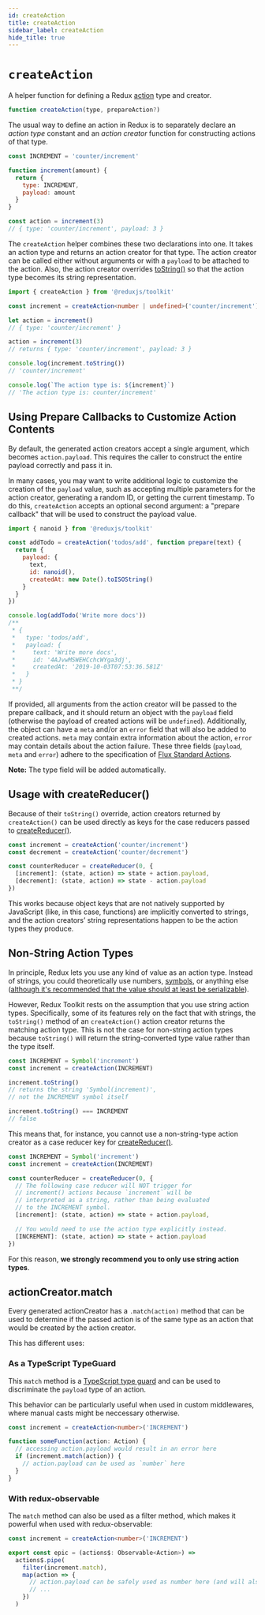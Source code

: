 ```yaml
---
id: createAction
title: createAction
sidebar_label: createAction
hide_title: true
---
```


# `createAction`

A helper function for defining a Redux [action](https://redux.js.org/basics/actions) type and creator.

```js
function createAction(type, prepareAction?)
```

The usual way to define an action in Redux is to separately declare an _action type_ constant and an _action creator_ function for constructing actions of that type.

```js
const INCREMENT = 'counter/increment'

function increment(amount) {
  return {
    type: INCREMENT,
    payload: amount
  }
}

const action = increment(3)
// { type: 'counter/increment', payload: 3 }
```

The `createAction` helper combines these two declarations into one. It takes an action type and returns an action creator for that type. The action creator can be called either without arguments or with a `payload` to be attached to the action. Also, the action creator overrides [toString()](https://developer.mozilla.org/en-US/docs/Web/JavaScript/Reference/Global_Objects/Object/toString) so that the action type becomes its string representation.

```ts
import { createAction } from '@reduxjs/toolkit'

const increment = createAction<number | undefined>('counter/increment')

let action = increment()
// { type: 'counter/increment' }

action = increment(3)
// returns { type: 'counter/increment', payload: 3 }

console.log(increment.toString())
// 'counter/increment'

console.log(`The action type is: ${increment}`)
// 'The action type is: counter/increment'
```

## Using Prepare Callbacks to Customize Action Contents

By default, the generated action creators accept a single argument, which becomes `action.payload`. This requires the caller to construct the entire payload correctly and pass it in.

In many cases, you may want to write additional logic to customize the creation of the `payload` value, such as accepting multiple parameters for the action creator, generating a random ID, or getting the current timestamp. To do this, `createAction` accepts an optional second argument: a "prepare callback" that will be used to construct the payload value.

```js
import { nanoid } from '@reduxjs/toolkit'

const addTodo = createAction('todos/add', function prepare(text) {
  return {
    payload: {
      text,
      id: nanoid(),
      createdAt: new Date().toISOString()
    }
  }
})

console.log(addTodo('Write more docs'))
/**
 * {
 *   type: 'todos/add',
 *   payload: {
 *     text: 'Write more docs',
 *     id: '4AJvwMSWEHCchcWYga3dj',
 *     createdAt: '2019-10-03T07:53:36.581Z'
 *   }
 * }
 **/
```

If provided, all arguments from the action creator will be passed to the prepare callback, and it should return an object with the `payload` field (otherwise the payload of created actions will be `undefined`). Additionally, the object can have a `meta` and/or an `error` field that will also be added to created actions. `meta` may contain extra information about the action, `error` may contain details about the action failure. These three fields (`payload`, `meta` and `error`) adhere to the specification of [Flux Standard Actions](https://github.com/redux-utilities/flux-standard-action#actions).

**Note:** The type field will be added automatically.

## Usage with createReducer()

Because of their `toString()` override, action creators returned by `createAction()` can be used directly as keys for the case reducers passed to [createReducer()](createReducer.md).

```js
const increment = createAction('counter/increment')
const decrement = createAction('counter/decrement')

const counterReducer = createReducer(0, {
  [increment]: (state, action) => state + action.payload,
  [decrement]: (state, action) => state - action.payload
})
```

This works because object keys that are not natively supported by JavaScript (like, in this case, functions) are implicitly converted to strings, and the action creators’ string representations happen to be the action types they produce.

## Non-String Action Types

In principle, Redux lets you use any kind of value as an action type. Instead of strings, you could theoretically use numbers, [symbols](https://developer.mozilla.org/en-US/docs/Glossary/Symbol), or anything else ([although it's recommended that the value should at least be serializable](https://redux.js.org/faq/actions#why-should-type-be-a-string-or-at-least-serializable-why-should-my-action-types-be-constants)).

However, Redux Toolkit rests on the assumption that you use string action types. Specifically, some of its features rely on the fact that with strings, the `toString()` method of an `createAction()` action creator returns the matching action type. This is not the case for non-string action types because `toString()` will return the string-converted type value rather than the type itself.

```js
const INCREMENT = Symbol('increment')
const increment = createAction(INCREMENT)

increment.toString()
// returns the string 'Symbol(increment)',
// not the INCREMENT symbol itself

increment.toString() === INCREMENT
// false
```

This means that, for instance, you cannot use a non-string-type action creator as a case reducer key for [createReducer()](createReducer.md).

```js
const INCREMENT = Symbol('increment')
const increment = createAction(INCREMENT)

const counterReducer = createReducer(0, {
  // The following case reducer will NOT trigger for
  // increment() actions because `increment` will be
  // interpreted as a string, rather than being evaluated
  // to the INCREMENT symbol.
  [increment]: (state, action) => state + action.payload,

  // You would need to use the action type explicitly instead.
  [INCREMENT]: (state, action) => state + action.payload
})
```

For this reason, **we strongly recommend you to only use string action types**.

## actionCreator.match

Every generated actionCreator has a `.match(action)` method that can be used to determine if the passed action is of the same type as an action that would be created by the action creator.

This has different uses:

### As a TypeScript TypeGuard

This `match` method is a [TypeScript type guard](https://www.typescriptlang.org/docs/handbook/advanced-types.html#user-defined-type-guards) and can be used to discriminate the `payload` type of an action.

This behavior can be particularly useful when used in custom middlewares, where manual casts might be neccessary otherwise.

```typescript
const increment = createAction<number>('INCREMENT')

function someFunction(action: Action) {
  // accessing action.payload would result in an error here
  if (increment.match(action)) {
    // action.payload can be used as `number` here
  }
}
```

### With redux-observable

The `match` method can also be used as a filter method, which makes it powerful when used with redux-observable:

```typescript
const increment = createAction<number>('INCREMENT')

export const epic = (actions$: Observable<Action>) =>
  actions$.pipe(
    filter(increment.match),
    map(action => {
      // action.payload can be safely used as number here (and will also be correctly inferred by TypeScript)
      // ...
    })
  )
```
